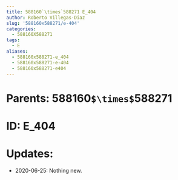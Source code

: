 ```yaml
---
title: 588160`\times`588271 E_404
author: Roberto Villegas-Diaz
slug: '588160x588271/e-404'
categories:
  - 588160X588271
tags:
  - E
aliases:
  - 588160x588271-e_404
  - 588160x588271-e-404
  - 588160x588271-e404
---
```


# **Parents**: 588160`$\times$`588271
# **ID**: E_404
# **Updates**: 
 - 2020-06-25: Nothing new.
